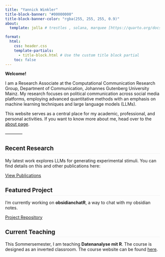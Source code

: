 ```yaml
---
title: "Yannick Winkler" 
title-block-banner: "#00000000"
title-block-banner-color: "rgba(255, 255, 255, 0.9)"
about:
  template: jolla # trestles , solana, marquee [https://quarto.org/docs/websites/website-about.html]

format:
  html:
    css: header.css  
    template-partials:
      - title-block.html # Use the custom title block partial
    toc: false 
---
```


<!-- ::: {.column-page} -->
<!-- Use column-page for better control over content width on wider screens -->

<b> Welcome! </b>

I am a Research Associate at the Computational Communication Research Group, Department of Communication, Johannes Gutenberg University Mainz. My research focuses on political communication across social media platforms, employing advanced quantitative methods with an emphasis on machine learning techniques and large language models (LLMs).

This website serves as a central place for my academic, professional, and personal activities. If you want to know more about me, head over to the [about page](about.qmd).

------------ <!-- A horizontal rule for separation -->


::: {.grid .custom-grid}
<!-- Using a grid for featured content -->

::: {.g-col-12 .g-col-md-4}
### <i class="bi bi-journal-text"></i> Recent Research <!-- Using Bootstrap icons -->

My latest work explores LLMs for generating experimental stimuli. You can find details on this and other publications here:

[<i class="bi bi-arrow-right-short"></i> View Publications](research.qmd){.btn .btn-sm .btn-outline-primary}
:::


::: {.g-col-12 .g-col-md-4}
### <i class="bi bi-display"></i> Featured Project

I'm currently working on **obsidianchatR**, a way to chat with my obsidian notes.

[<i class="bi bi-github"></i> Project Repository](link-to-project-repo){.btn .btn-sm .btn-outline-secondary}
:::

::: {.g-col-12 .g-col-md-4}
### <i class="bi bi-easel2"></i> Current Teaching

This Sommersemester, I am teaching **Datenanalyse mit R**. The course is designed as an inverted classroom. The course website can be found [here](https://stats.ifp.uni-mainz.de/ba-datenanalyse/).

:::


:::

<!-- ::: -->


<style>
/* Optional: Add some specific CSS for this page directly */
/* Or better, add to your main styles.scss */
.custom-grid .g-col {
  margin-bottom: 1.5rem; /* Add spacing between grid items */
}
.custom-grid h3 {
  margin-bottom: 0.75rem;
  font-size: 1.2rem; /* Slightly smaller headings for grid items */
  border-bottom: 1px solid #eee; /* Subtle separator */
  padding-bottom: 0.3rem;
}
.custom-grid .btn {
  margin-right: 0.5rem;
  margin-top: 0.5rem;
}

</style>
